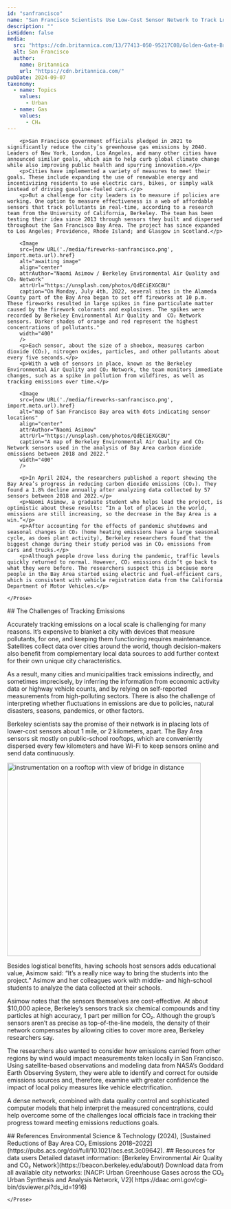 ```yaml
---
id: "sanfrancisco"
name: "San Francisco Scientists Use Low-Cost Sensor Network to Track Local Emissions"
description: ""
isHidden: false
media:
  src: "https://cdn.britannica.com/13/77413-050-95217C0B/Golden-Gate-Bridge-San-Francisco.jpg"
  alt: San Francisco
  author:
    name: Britannica
    url: "https://cdn.britannica.com/"
pubDate: 2024-09-07
taxonomy:
  - name: Topics
    values:
      - Urban
  - name: Gas
    values:
      - CH₄
---
```


<Block>
    <Prose>
        
        <p>San Francisco government officials pledged in 2021 to significantly reduce the city’s greenhouse gas emissions by 2040. Leaders of New York, London, Los Angeles, and many other cities have announced similar goals, which aim to help curb global climate change while also improving public health and spurring innovation.</p>
        <p>Cities have implemented a variety of measures to meet their goals. These include expanding the use of renewable energy and incentivizing residents to use electric cars, bikes, or simply walk instead of driving gasoline-fueled cars.</p>
        <p>But a challenge for city leaders is to measure if policies are working. One option to measure effectiveness is a web of affordable sensors that track pollutants in real-time, according to a research team from the University of California, Berkeley. The team has been testing their idea since 2013 through sensors they built and dispersed throughout the San Francisco Bay Area. The project has since expanded to Los Angeles; Providence, Rhode Island; and Glasgow in Scotland.</p>
        
        <Image 
        src={new URL('./media/fireworks-sanfrancisco.png', import.meta.url).href}
        alt="awaiting image" 
        align="center"
        attrAuthor="Naomi Asimow / Berkeley Environmental Air Quality and CO₂ Network"
        attrUrl="https://unsplash.com/photos/QdECiEXGCBU"
        caption="On Monday, July 4th, 2022, several sites in the Alameda County part of the Bay Area began to set off fireworks at 10 p.m. These fireworks resulted in large spikes in fine particulate matter caused by the firework colorants and explosives. The spikes were recorded by Berkeley Environmental Air Quality and  CO₂ Network sensors. Darker shades of orange and red represent the highest concentrations of pollutants." 
        width="400"
        />
        <p>Each sensor, about the size of a shoebox, measures carbon dioxide (CO₂), nitrogen oxides, particles, and other pollutants about every five seconds.</p>
        <p>With a web of sensors in place, known as the Berkeley Environmental Air Quality and CO₂ Network, the team monitors immediate changes, such as a spike in pollution from wildfires, as well as tracking emissions over time.</p>
        
        <Image 
        src={new URL('./media/fireworks-sanfrancisco.png', import.meta.url).href}
        alt="map of San Francisco Bay area with dots indicating sensor locations" 
        align="center"
        attrAuthor="Naomi Asimow"
        attrUrl="https://unsplash.com/photos/QdECiEXGCBU"
        caption="A map of Berkeley Environmental Air Quality and CO₂ Network sensors used in the analysis of Bay Area carbon dioxide emissions between 2018 and 2022." 
        width="400"
        />

        <p>In April 2024, the researchers published a report showing the Bay Area’s progress in reducing carbon dioxide emissions (CO₂). They found a 1.8% decline annually after analyzing data collected by 57 sensors between 2018 and 2022.</p>
        <p>Naomi Asimow, a graduate student who helps lead the project, is optimistic about these results: “In a lot of places in the world, emissions are still increasing, so the decrease in the Bay Area is a win.”</p>
        <p>After accounting for the effects of pandemic shutdowns and seasonal changes in CO₂ (home heating emissions have a large seasonal cycle, as does plant activity), Berkeley researchers found that the biggest change during their study period was in CO₂ emissions from cars and trucks.</p>
        <p>Although people drove less during the pandemic, traffic levels quickly returned to normal. However, CO₂ emissions didn’t go back to what they were before. The researchers suspect this is because more people in the Bay Area started using electric and fuel-efficient cars, which is consistent with vehicle registration data from the California Department of Motor Vehicles.</p>
        
    </Prose>
</Block>

<Block>
    <Prose>
        ## The Challenges of Tracking Emissions 
        <p>Accurately tracking emissions on a local scale is challenging for many reasons. It’s expensive to blanket a city with devices that measure pollutants, for one, and keeping them functioning requires maintenance.  Satellites collect data over cities around the world, though decision-makers also benefit from complementary local data sources to add further context for their own unique city characteristics.</p>
        <p>As a result, many cities and municipalities track emissions indirectly, and sometimes imprecisely, by inferring the information from economic activity data or highway vehicle counts, and by relying on self-reported measurements from high-polluting sectors. There is also the challenge of interpreting whether fluctuations in emissions are due to policies, natural disasters, seasons, pandemics, or other factors.</p>
        <p>Berkeley scientists say the promise of their network is in placing lots of lower-cost sensors about 1 mile, or 2 kilometers, apart. The Bay Area sensors sit mostly on public-school rooftops, which are conveniently dispersed every few kilometers and have Wi-Fi to keep sensors online and send data continuously.</p>
        <Image 
        src={new URL('./media/sensor-sanfrancisco.png', import.meta.url).href}
        alt="instrumentation on a rooftop with view of bridge in distance" 
        align="center"
        attrAuthor="Ron Hipschman / Exploratorium"
        attrUrl="https://unsplash.com/photos/QdECiEXGCBU"
        caption="A Berkeley Environmental Air Quality and CO₂ Network sensor atop the Exploratorium museum in San Francisco" 
        width="450"
        />
        <p>Besides logistical benefits, having schools host sensors adds educational value, Asimow said: “It’s a really nice way to bring the students into the project.” Asimow and her colleagues work with middle- and high-school students to analyze the data collected at their schools.</p>
        <p>Asimow notes that the sensors themselves are cost-effective. At about $10,000 apiece, Berkeley’s sensors track six chemical compounds and tiny particles at high accuracy, 1 part per million for CO₂. Although the group’s sensors aren’t as precise as top-of-the-line models, the density of their network compensates by allowing cities to cover more area, Berkeley researchers say.</p>   
        <p>The researchers also wanted to consider how emissions carried from other regions by wind would impact measurements taken locally in San Francisco. Using satellite-based observations and modeling data from NASA’s Goddard Earth Observing System, they were able to identify and correct for outside emissions sources and, therefore, examine with greater confidence the impact of local policy measures like vehicle electrification.</p>
        <p>A dense network, combined with data quality control and sophisticated computer models that help interpret the measured concentrations, could help overcome some of the challenges local officials face in tracking their progress toward meeting emissions reductions goals.</p>
    </Prose>
</Block>

<Block>
    <Prose>
    ## References
    Environmental Science & Technology (2024), [Sustained Reductions of Bay Area CO₂ Emissions 2018–2022](https://pubs.acs.org/doi/full/10.1021/acs.est.3c09642).
    </Prose>
</Block>

<Block>
    <Prose>
    ## Resources for data users
    Detailed dataset information: [Berkeley Environmental Air Quality and CO₂ Network](https://beacon.berkeley.edu/about/)
    Download data from all available city networks: [NACP: Urban Greenhouse Gases across the CO₂ Urban Synthesis and Analysis Network, V2]( https://daac.ornl.gov/cgi-bin/dsviewer.pl?ds_id=1916)

    </Prose>
</Block>
